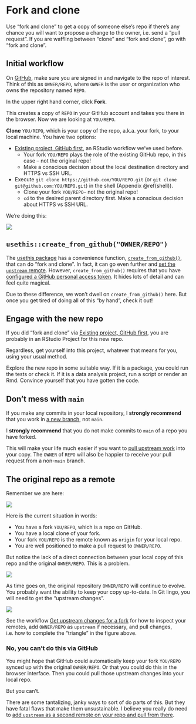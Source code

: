 # Fork and clone {#fork-and-clone}

Use "fork and clone" to get a copy of someone else's repo if there's any chance you will want to propose a change to the owner, i.e. send a "pull request". If you are waffling between "clone" and "fork and clone", go with "fork and clone".

## Initial workflow

On [GitHub](https://github.com), make sure you are signed in and navigate to the repo of interest. Think of this as `OWNER/REPO`, where `OWNER` is the user or organization who owns the repository named `REPO`.

In the upper right hand corner, click **Fork**.

This creates a copy of `REPO` in your GitHub account and takes you there in the browser. Now we are looking at `YOU/REPO`.

**Clone** `YOU/REPO`, which is your copy of the repo, a.k.a. your fork, to your local machine. You have two options:

  * [Existing project, GitHub first](#existing-github-first), an RStudio workflow we've used before.
    - Your fork `YOU/REPO` plays the role of the existing GitHub repo, in this case -- not the original repo!
    - Make a conscious decision about the local destination directory and HTTPS vs SSH URL.
  * Execute `git clone https://github.com/YOU/REPO.git` (or `git clone git@github.com:YOU/REPO.git`) in the shell (Appendix \@ref(shell)).
    - Clone your fork `YOU/REPO`-- not the original repo!
    - `cd` to the desired parent directory first. Make a conscious decision about HTTPS vs SSH URL.
    
We're doing this:

![](img/fork-and-clone.png)
    
## `usethis::create_from_github("OWNER/REPO")`

The [usethis package](https://usethis.r-lib.org) has a convenience function, [`create_from_github()`](https://usethis.r-lib.org/reference/create_from_github.html), that can do "fork and clone". In fact, it can go even further and [set the `upstream` remote](#upstream-changes). However, `create_from_github()` requires that you have [configured a GitHub personal access token](#github-pat). It hides lots of detail and can feel quite magical.

Due to these difference, we won't dwell on `create_from_github()` here. But once you get tired of doing all of this "by hand", check it out!

## Engage with the new repo

If you did "fork and clone" via [Existing project, GitHub first](#existing-github-first), you are probably in an RStudio Project for this new repo.

Regardless, get yourself into this project, whatever that means for you, using your usual method.

Explore the new repo in some suitable way. If it is a package, you could run the tests or check it. If it is a data analysis project, run a script or render an Rmd. Convince yourself that you have gotten the code.

## Don't mess with `main` {#dont-touch-main}

If you make any commits in your local repository, I **strongly recommend** that you work in [a new branch](#git-branches), not `main`.

I **strongly recommend** that you do not make commits to `main` of a repo you have forked.

This will make your life much easier if you want to [pull upstream work](#upstream-changes) into your copy. The `OWNER` of `REPO` will also be happier to receive your pull request from a non-`main` branch.

## The original repo as a remote

Remember we are here:

![](img/fork-and-clone.png)

Here is the current situation in words:

  * You have a fork `YOU/REPO`, which is a repo on GitHub.
  * You have a local clone of your fork.
  * Your fork `YOU/REPO` is the remote known as `origin` for your local repo.
  * You are well positioned to make a pull request to `OWNER/REPO`.
  
But notice the lack of a direct connection between your local copy of this repo and the original `OWNER/REPO`. This is a problem.

![](img/fork-no-upstream-sad.png)

As time goes on, the original repository `OWNER/REPO` will continue to evolve. You probably want the ability to keep your copy up-to-date. In Git lingo, you will need to get the "upstream changes".

![](img/fork-triangle-happy.png)

See the workflow [Get upstream changes for a fork](#upstream-changes) for how to inspect your remotes, add `OWNER/REPO` as `upstream` if necessary, and pull changes, i.e. how to complete the "triangle" in the figure above.

### No, you can't do this via GitHub

You might hope that GitHub could automatically keep your fork `YOU/REPO` synced up with the original `OWNER/REPO`. Or that you could do this in the browser interface. Then you could pull those upstream changes into your local repo.

But you can't.

There are some tantalizing, janky ways to sort of do parts of this. But they have fatal flaws that make them unsustainable. I believe you really do need to [add `upstream` as a second remote on your repo and pull from there](#upstream-changes).
